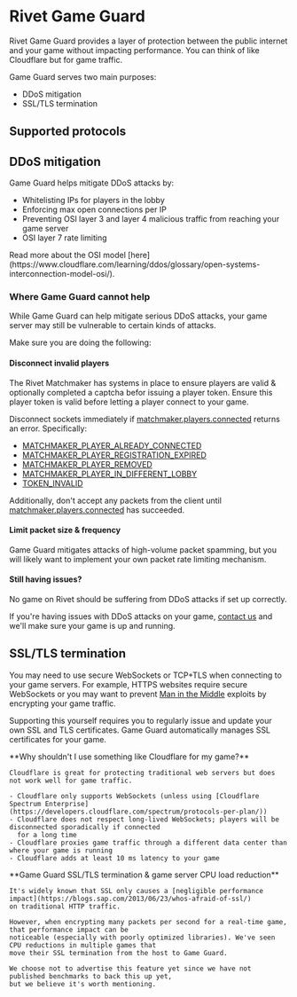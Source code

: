 # Rivet Game Guard

Rivet Game Guard provides a layer of protection between the public internet and your game without impacting performance. You can think of like Cloudflare but for game traffic.

Game Guard serves two main purposes:

- DDoS mitigation
- SSL/TLS termination

## Supported protocols

<ProtocolSupportMatrix />

## DDoS mitigation

Game Guard helps mitigate DDoS attacks by:

- Whitelisting IPs for players in the lobby
- Enforcing max open connections per IP
- Preventing OSI <Tooltip tip="e.g. IP, ICMP">layer 3</Tooltip> and <Tooltip tip="e.g. TCP, UDP">layer 4</Tooltip>
  malicious traffic from reaching your game server
- OSI <Tooltip tip='e.g. WebSocket, HTTP'>layer 7</Tooltip> rate limiting

<Tip>
  Read more about the OSI model
  [here](https://www.cloudflare.com/learning/ddos/glossary/open-systems-interconnection-model-osi/).
</Tip>

### Where Game Guard cannot help

While Game Guard can help mitigate serious DDoS attacks, your game server may still be vulnerable to certain
kinds of attacks.

Make sure you are doing the following:

#### Disconnect invalid players

The Rivet Matchmaker has systems in place to ensure players are valid & optionally completed a captcha befor
issuing a player token. Ensure this player token is valid before letting a player connect to your game.

Disconnect sockets immediately if [matchmaker.players.connected](/docs/matchmaker/api/players/connected)
returns an error. Specifically:

- [MATCHMAKER_PLAYER_ALREADY_CONNECTED](/docs/general/errors/mm/player-already-connected)
- [MATCHMAKER_PLAYER_REGISTRATION_EXPIRED](/docs/general/errors/mm/player-registration-expired)
- [MATCHMAKER_PLAYER_REMOVED](/docs/general/errors/mm/player-removed)
- [MATCHMAKER_PLAYER_IN_DIFFERENT_LOBBY](/docs/general/errors/mm/player-in-different-lobby)
- [TOKEN_INVALID](/docs/general/errors/token/invalid)

Additionally, don't accept any packets from the client until [matchmaker.players.connected](/docs/matchmaker/api/players/connected) has succeeded.

#### Limit packet size & frequency

Game Guard mitigates attacks of high-volume packet spamming, but you will likely want to implement your own
packet rate limiting mechanism.

#### Still having issues?

No game on Rivet should be suffering from DDoS attacks if set up correctly.

If you're having issues with DDoS attacks on your game, [contact us](https://discord.gg/BG2vqsJczH) and we'll
make sure your game is up and running.

## SSL/TLS termination

You may need to use secure WebSockets or TCP+TLS when connecting to your game servers. For example, HTTPS
websites require secure WebSockets or you may want to prevent [Man in the Middle](https://en.wikipedia.org/wiki/Man-in-the-middle_attack)
exploits by encrypting your game traffic.

Supporting this yourself requires you to regularly issue and update your own SSL and TLS certificates. Game
Guard automatically manages SSL certificates for your game.

<Info>
    **Why shouldn't I use something like Cloudflare for my game?**

    Cloudflare is great for protecting traditional web servers but does not work well for game traffic.

    - Cloudflare only supports WebSockets (unless using [Cloudflare Spectrum Enterprise](https://developers.cloudflare.com/spectrum/protocols-per-plan/))
    - Cloudflare does not respect long-lived WebSockets; players will be disconnected sporadically if connected
      for a long time
    - Cloudflare proxies game traffic through a different data center than where your game is running
    - Cloudflare adds at least 10 ms latency to your game

</Info>

<Info>
    **Game Guard SSL/TLS termination & game server CPU load reduction**

    It's widely known that SSL only causes a [negligible performance impact](https://blogs.sap.com/2013/06/23/whos-afraid-of-ssl/)
    on traditional HTTP traffic.

    However, when encrypting many packets per second for a real-time game, that performance impact can be
    noticeable (especially with poorly optimized libraries). We've seen CPU reductions in multiple games that
    move their SSL termination from the host to Game Guard.

    We choose not to advertise this feature yet since we have not published benchmarks to back this up yet,
    but we believe it's worth mentioning.

</Info>
